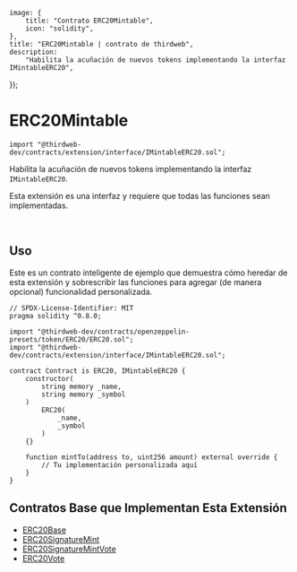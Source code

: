 
	image: {
		title: "Contrato ERC20Mintable",
		icon: "solidity",
	},
	title: "ERC20Mintable | contrato de thirdweb",
	description:
		"Habilita la acuñación de nuevos tokens implementando la interfaz IMintableERC20",
});

# ERC20Mintable

```solidity
import "@thirdweb-dev/contracts/extension/interface/IMintableERC20.sol";
```

Habilita la acuñación de nuevos tokens implementando la interfaz `IMintableERC20`.

<Callout title="info" variant="info">

Esta extensión es una interfaz y requiere que todas las funciones sean implementadas.

</Callout>

<br />

<GithubButtonLink href="https://github.com/thirdweb-dev/contracts/blob/main/contracts/extension/interface/IMintableERC20.sol" />

## Uso

Este es un contrato inteligente de ejemplo que demuestra cómo heredar de esta extensión y sobrescribir las funciones para agregar (de manera opcional) funcionalidad personalizada.

```solidity
// SPDX-License-Identifier: MIT
pragma solidity ^0.8.0;

import "@thirdweb-dev/contracts/openzeppelin-presets/token/ERC20/ERC20.sol";
import "@thirdweb-dev/contracts/extension/interface/IMintableERC20.sol";

contract Contract is ERC20, IMintableERC20 {
    constructor(
        string memory _name,
        string memory _symbol
    )
        ERC20(
            _name,
            _symbol
        )
    {}

    function mintTo(address to, uint256 amount) external override {
        // Tu implementación personalizada aquí
    }
}
```

## Contratos Base que Implementan Esta Extensión

- [ERC20Base](/contracts/build/base-contracts/erc-20/base)
- [ERC20SignatureMint](/contracts/build/base-contracts/erc-20/signature-mint)
- [ERC20SignatureMintVote](/contracts/build/base-contracts/erc-20/signature-mint-vote)
- [ERC20Vote](/contracts/build/base-contracts/erc-20/base)
